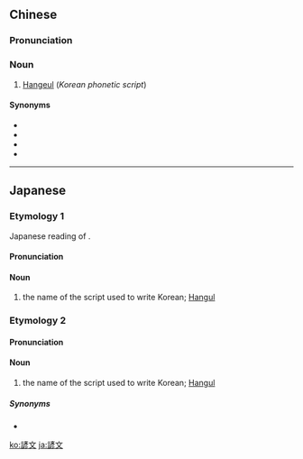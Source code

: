 {{also|谚文}}
==Chinese==
{{zh-forms|s=谚文}}

===Pronunciation===
{{zh-pron
|m=yànwén
|c=jin6 man4
|mn=gān-bûn
|cat=n
}}

===Noun===
{{zh-noun}}

# [[Hangeul]] (''Korean phonetic script'')

====Synonyms====
* {{zh-l|朝鮮字母|Cháoxiǎn zìmǔ}}
* {{zh-l|韓國字母|Hánguó zìmǔ}}
* {{zh-l|韓語字母|Hányǔ zìmǔ}}
* {{zh-l|韓字|hánzì}}

{{zh-cat|Linguistics}}

----

==Japanese==

===Etymology 1===
{{ja-kanjitab}}
Japanese reading of {{etyl|ko|ja|sort=おんもん}} {{m|ko|언문}}.

====Pronunciation====
{{ja-pron|おんもん}}

====Noun====
{{ja-noun|おんもん|オンモン}}

# the name of the script used to write Korean; [[Hangul]]

===Etymology 2===
{{ja-kanjitab|げん|ぶん|yomi=o}}

====Pronunciation====
{{ja-pron|げんぶん}}

====Noun====
{{ja-noun|げんぶん}}

# the name of the script used to write Korean; [[Hangul]]

=====Synonyms=====
* {{ja-r|ハングル}}

[[ko:諺文]]
[[ja:諺文]]